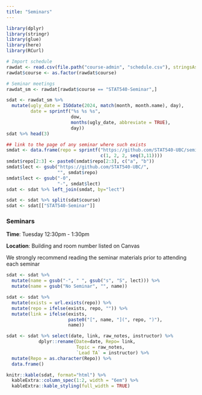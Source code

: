 ```yaml
---
title: "Seminars"
---
```



```r
library(dplyr)
library(stringr)
library(glue)
library(here)
library(RCurl)
```

```r
# Import schedule
rawdat <- read.csv(file.path("course-admin", "schedule.csv"), stringsAsFactors = FALSE, colClasses = list(course = 'factor', dow = 'factor'))
rawdat$course <- as.factor(rawdat$course)

# Seminar meetings 
rawdat_sm <- rawdat[rawdat$course == "STAT540-Seminar",]

sdat <- rawdat_sm %>%
  mutate(ugly_date = ISOdate(2024, match(month, month.name), day),
         date = sprintf("%s %s %s",
                        dow, 
                        months(ugly_date, abbreviate = TRUE),
                        day))
sdat %>% head(3)

## link to the page of any seminar where such exists
smdat <- data.frame(repo = sprintf("https://github.com/STAT540-UBC/seminar-%02d", 
                                   c(1, 2, 2, seq(3,11))))
smdat$repo[2:3] <- paste0(smdat$repo[2:3], c("a", "b"))
smdat$lect <- gsub("https://github.com/STAT540-UBC/", 
                   "", smdat$repo)
smdat$lect <- gsub("-0", 
                   "-", smdat$lect)
sdat <- sdat %>% left_join(smdat, by="lect")

sdat <- sdat %>% split(sdat$course) 
sdat <- sdat[["STAT540-Seminar"]]
```


### Seminars

**Time**: Tuesday 12:30pm - 1:30pm

**Location**: Building and room number listed on Canvas

We strongly recommend reading the seminar materials prior to attending each seminar

```r
sdat <- sdat %>%
  mutate(name = gsub("-", " ", gsub("s", "S", lect))) %>%
  mutate(name = gsub("No Seminar", "", name))

sdat <- sdat %>% 
  mutate(exists = url.exists(repo)) %>%
  mutate(repo = ifelse(exists, repo, "")) %>%
  mutate(link = ifelse(exists,
                       paste0("[", name, "](", repo, ")"),
                       name))

sdat <- sdat %>% select(date, link, raw_notes, instructor) %>%
            dplyr::rename(Date=date, Repo= link,
                          Topic = raw_notes, 
                          `Lead TA` = instructor) %>%
  mutate(Repo = as.character(Repo)) %>%
  data.frame()

knitr::kable(sdat, format="html") %>% 
  kableExtra::column_spec(1:2, width = "6em") %>%
  kableExtra::kable_styling(full_width = TRUE)
```

